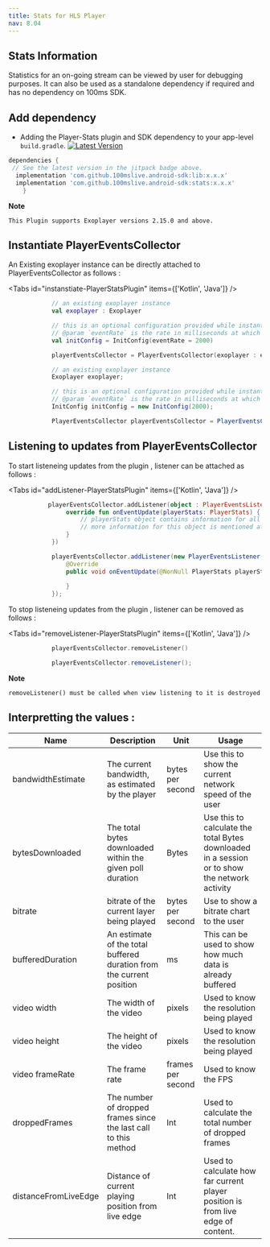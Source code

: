 ```yaml
---
title: Stats for HLS Player
nav: 8.04
---
```


## Stats Information

Statistics for an on-going stream can be viewed by user for debugging purposes.
It can also be used as a standalone dependency if required and has no dependency on 100ms SDK.

## Add dependency

-   Adding the Player-Stats plugin and SDK dependency to your app-level `build.gradle`.
[![Latest Version](https://jitpack.io/v/100mslive/android-sdk.svg)](https://docs.100ms.live/android/v2/release-notes/Release-Notes)
```json{3,4}:build.gradle
dependencies {
 // See the latest version in the jitpack badge above.
  implementation 'com.github.100mslive.android-sdk:lib:x.x.x'
  implementation 'com.github.100mslive.android-sdk:stats:x.x.x'
    }
```

<Note>

**Note**

    This Plugin supports Exoplayer versions 2.15.0 and above.

</Note>

## Instantiate PlayerEventsCollector

An Existing exoplayer instance can be directly attached to PlayerEventsCollector as follows : 

<Tabs id="instanstiate-PlayerStatsPlugin" items={['Kotlin', 'Java']} />

<Tab id='instanstiate-PlayerStatsPlugin-0'>

```kotlin
            // an existing exoplayer instance
            val exoplayer : Exoplayer 

            // this is an optional configuration provided while instantiated while creating the object, where 
            // @param `eventRate` is the rate in milliseconds at which client wants to recieve the events.(default set to 2000 i.e 2 seconds) 
            val initConfig = InitConfig(eventRate = 2000)

            playerEventsCollector = PlayerEventsCollector(exoplayer : exoplayer)

```

</Tab>

<Tab id='instanstiate-PlayerStatsPlugin-1'>

```java
            // an existing exoplayer instance
            Exoplayer exoplayer; 

            // this is an optional configuration provided while instantiated while creating the object, where 
            // @param `eventRate` is the rate in milliseconds at which client wants to recieve the events.(default set to 2000 i.e 2 seconds) 
            InitConfig initConfig = new InitConfig(2000);

            PlayerEventsCollector playerEventsCollector = PlayerEventsCollector(exoplayer,initConfig);

```

</Tab>

## Listening to updates from PlayerEventsCollector

 To start listeneing updates from the plugin , listener can be attached as follows : 

<Tabs id="addListener-PlayerStatsPlugin" items={['Kotlin', 'Java']} />

<Tab id='addListener-PlayerStatsPlugin-0'>

```kotlin
           playerEventsCollector.addListener(object : PlayerEventsListener {
                override fun onEventUpdate(playerStats: PlayerStats) {
                    // playerStats object contains information for all the stats provided by the plugin.
                    // more information for this object is mentioned at the end of the document.
                }
            })

```

</Tab>

<Tab id='addListener-PlayerStatsPlugin-1'>

```java
            playerEventsCollector.addListener(new PlayerEventsListener() {
                @Override
                public void onEventUpdate(@NonNull PlayerStats playerStats) {
                    
                }
            });
```

</Tab>

 To stop listeneing updates from the plugin , listener can be removed as follows : 

<Tabs id="removeListener-PlayerStatsPlugin" items={['Kotlin', 'Java']} />

<Tab id='removeListener-PlayerStatsPlugin-0'>

```kotlin
            playerEventsCollector.removeListener()

```

</Tab>

<Tab id='removeListener-PlayerStatsPlugin-1'>

```java
            playerEventsCollector.removeListener();

```

</Tab>

<Note>

**Note**

    removeListener() must be called when view listening to it is destroyed

</Note>

## Interpretting the values : 


| Name | Description | Unit | Usage |
| --- | --- | --- | --- |
| bandwidthEstimate | The current bandwidth, as estimated by the player | bytes per second | Use this to show the current network speed of the user |
| bytesDownloaded | The total bytes downloaded within the given poll duration | Bytes | Use this to calculate the total Bytes downloaded in a session or to show the network activity |
| bitrate | bitrate of the current layer being played | bytes per second | Use to show a bitrate chart to the user |
| bufferedDuration | An estimate of the total buffered duration from the current position | ms | This can be used to show how much data is already buffered |
| video width | The width of the video  | pixels | Used to know the resolution being played |
| video height | The height of the video | pixels | Used to know the resolution being played |
| video frameRate | The frame rate | frames per second | Used to know the FPS |
| droppedFrames | The number of dropped frames since the last call to this method | Int | Used to calculate the total number of dropped frames  |
| distanceFromLiveEdge | Distance of current playing position from live edge | Int | Used to calculate how far current player position is from live edge of content. |
